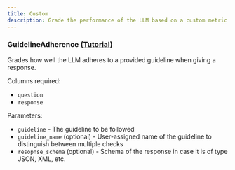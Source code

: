 ```yaml
---
title: Custom
description: Grade the performance of the LLM based on a custom metric. 
---
```


### GuidelineAdherence  ([Tutorial](https://github.com/uptrain-ai/uptrain/blob/main/examples/checks/custom/guideline_adherence.ipynb))

Grades how well the LLM adheres to a provided guideline when giving a response.

Columns required:
- `question`
- `response`

Parameters:
- `guideline` - The guideline to be followed
- `guideline_name` (optional) - User-assigned name of the guideline to distinguish between multiple checks
- `resopnse_schema` (optional) - Schema of the response in case it is of type JSON, XML, etc.
